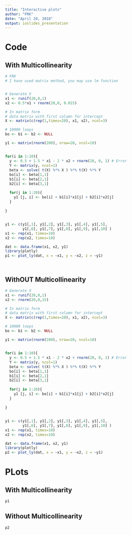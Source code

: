 ```yaml
---
title: "Interactive plots"
author: "FRK"
date: "April 20, 2018"
output: ioslides_presentation
---
```


# Code


## With Multicollinearity

```r
# FRK
# I have used matrix method, you may use lm function


# Generate X
x1 <- runif(20,0,1)
x2 <- 0.5*x1 + rnorm(20,0, 0.015)

# In matrix form
# data matrix with first column for intercept
X <- matrix(c(rep(1,times=20), x1, x2), ncol=3)

# 10000 loops
bo <- b1 <- b2 <- NULL

y1 <- matrix(rnorm(200), nrow=20, ncol=10)

```

##

```r
for(i in 1:10){
  y <- 0.5 + 1.5 * x1 - 2 * x2 + rnorm(20, 0, 1) # Error
  Y <- matrix(y, ncol=1)
  beta <- solve( t(X) %*% X ) %*% t(X) %*% Y
  bo[i] <- beta[1,1]
  b1[i] <- beta[2,1]
  b2[i] <- beta[3,1]
  
  for(j in 1:20){
    y1 [j, i] <- bo[i] + b1[i]*x1[j] + b2[i]*x2[j]
  }
  
}

```

##
```r

y1 <- c(y1[,1], y1[,2], y1[,3], y1[,4], y1[,5], 
        y1[,6], y1[,7], y1[,8], y1[,9], y1[,10] )
x1 <- rep(x1, times=10)
x2 <- rep(x2, times=10)

dat <- data.frame(x1, x2, y1)
library(plotly)
p1 <- plot_ly(dat, x = ~x1, y = ~x2, z = ~y1)




```

## WithOUT Multicollinearity


```r

# Generate X
x1 <- runif(20,0,1)
x2 <- rnorm(20,0,15)

# In matrix form
# data matrix with first column for intercept
X <- matrix(c(rep(1,times=20), x1, x2), ncol=3)

# 10000 loops
bo <- b1 <- b2 <- NULL

y1 <- matrix(rnorm(200), nrow=20, ncol=10)
```
##
```r
for(i in 1:10){
  y <- 0.5 + 1.5 * x1 - 2 * x2 + rnorm(20, 0, 1) # Error
  Y <- matrix(y, ncol=1)
  beta <- solve( t(X) %*% X ) %*% t(X) %*% Y
  bo[i] <- beta[1,1]
  b1[i] <- beta[2,1]
  b2[i] <- beta[3,1]
  
  for(j in 1:20){
    y1 [j, i] <- bo[i] + b1[i]*x1[j] + b2[i]*x2[j]
  }
  
}
```
##
```r

y1 <- c(y1[,1], y1[,2], y1[,3], y1[,4], y1[,5], 
        y1[,6], y1[,7], y1[,8], y1[,9], y1[,10] )
x1 <- rep(x1, times=10)
x2 <- rep(x2, times=10)

dat <- data.frame(x1, x2, y1)
library(plotly)
p2 <- plot_ly(dat, x = ~x1, y = ~x2, z = ~y1)

```

# PLots

## With Multicollinearity

```r

p1

```


## Without Multicollinearity

```r
p2

```

